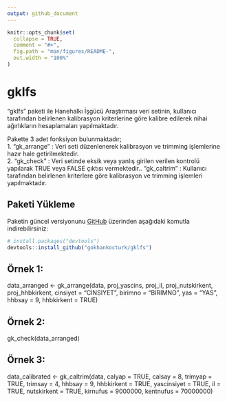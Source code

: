 ```yaml
---
output: github_document
---
```


<!-- README.md is generated from README.Rmd. Please edit that file -->

```r
knitr::opts_chunk$set(
  collapse = TRUE,
  comment = "#>",
  fig.path = "man/figures/README-",
  out.width = "100%"
)
```

# gklfs

<!-- badges: start -->
<!-- badges: end -->

"gklfs" paketi ile Hanehalkı İşgücü Araştırması veri setinin, kullanıcı tarafından belirlenen
kalibrasyon kriterlerine göre kalibre edilerek nihai ağırlıkların hesaplamaları yapılmaktadır. 

Pakette 3 adet fonksiyon bulunmaktadır;  
1. "gk_arrange" : Veri seti düzenlenerek kalibrasyon ve trimming işlemlerine hazır hale getirilmektedir.  
2. "gk_check" : Veri setinde eksik veya yanlış girilen verilen kontrolü yapılarak TRUE veya FALSE çıktısı vermektedir.\newline
3. "gk_caltrim" : Kullanıcı tarafından belirlenen kriterlere göre kalibrasyon ve trimming işlemleri yapılmaktadır.

## Paketi Yükleme

Paketin güncel versiyonunu [GitHub](https://github.com/) üzerinden aşağıdaki komutla indirebilirsiniz:

``` r
# install.packages("devtools")
devtools::install_github("gokhankocturk/gklfs")
```

## Örnek 1:

data_arranged <- gk_arrange(data,
                            proj_yascins,
                            proj_il,
                            proj_nutskirkent,
                            proj_hhbkirkent,
                            cinsiyet = "CINSIYET",
                            birimno = "BIRIMNO",
                            yas = "YAS",
                            hhbsay = 9,
                            hhbkirkent = TRUE)


## Örnek 2:

gk_check(data_arranged)


## Örnek 3:

data_calibrated <- gk_caltrim(data, 
                              calyap = TRUE, 
                              calsay = 8, 
                              trimyap = TRUE,
                              trimsay = 4,
                              hhbsay = 9,
                              hhbkirkent = TRUE,
                              yascinsiyet = TRUE,
                              il = TRUE,
                              nutskirkent = TRUE,
                              kirnufus = 9000000,
                              kentnufus = 70000000)



